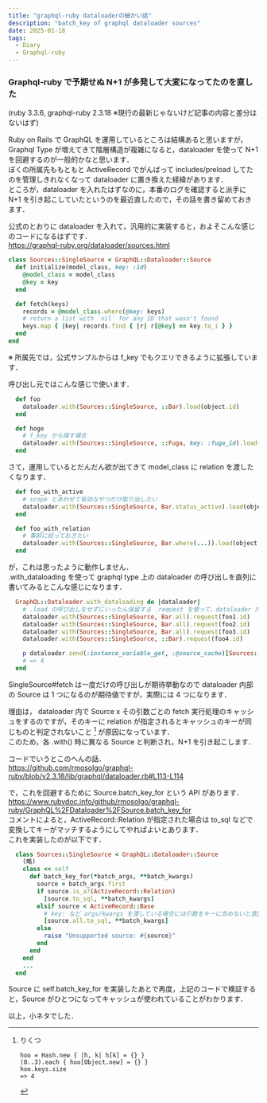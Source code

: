 ```yaml
---
title: "graphql-ruby dataloaderの細かい話"
description: "batch_key of graphql dataloader sources"
date: 2025-01-18
tags:
  - Diary
  - Graphql-ruby
---
```


### Graphql-ruby で予期せぬ N+1 が多発して大変になってたのを直した

(ruby 3.3.6, graphql-ruby 2.3.18 ※現行の最新じゃないけど記事の内容と差分はないはず)

Ruby on Rails で GraphQL を運用しているところは結構あると思いますが，Graphql Type が増えてきて階層構造が複雑になると，dataloader を使って N+1 を回避するのが一般的かなと思います．  
ぼくの所属先ももともと ActiveRecord でがんばって includes/preload してたのを管理しきれなくなって dataloader に置き換えた経緯があります．  
ところが，dataloader を入れたはずなのに，本番のログを確認すると派手に N+1 を引き起こしていたというのを最近直したので，その話を書き留めておきます．

公式のとおりに dataloader を入れて，汎用的に実装すると，およそこんな感じのコードになるはずです．  
https://graphql-ruby.org/dataloader/sources.html

```ruby
class Sources::SingleSource < GraphQL::Dataloader::Source
  def initialize(model_class, key: :id)
    @model_class = model_class
    @key = key
  end

  def fetch(keys)
    records = @model_class.where(@key: keys)
    # return a list with `nil` for any ID that wasn't found
    keys.map { |key| records.find { |r| r[@key] == key.to_i } }
  end
end
```

※ 所属先では，公式サンプルからは f_key でもクエリできるように拡張しています．  


呼び出し元ではこんな感じで使います．

```ruby
  def foo
    dataloader.with(Sources::SingleSource, ::Bar).load(object.id)
  end

  def hoge
    # f_key から探す場合
    dataloader.with(Sources::SingleSource, ::Fuga, key: :fuga_id).load(object.fuga_id)
  end
```

さて，運用しているとだんだん欲が出てきて model_class に relation を渡したくなります．

```ruby
  def foo_with_active
    # scope とあわせて有効なやつだけ取り出したい
    dataloader.with(Sources::SingleSource, Bar.status_active).load(object.id)
  end

  def foo_with_relation
    # 事前に絞っておきたい
    dataloader.with(Sources::SingleSource, Bar.where(...)).load(object.id)
  end
```

が，これは思ったように動作しません．  
.with_dataloading を使って graphql type 上の dataloader の呼び出しを直列に書いてみるとこんな感じになります．

```ruby
  GraphQL::Dataloader.with_dataloading do |dataloader|
    # .load の呼び出しをせずにいったん保留する .request を使って，dataloader 内部での Source のキャッシュを観察する
    dataloader.with(Sources::SingleSource, Bar.all).request(foo1.id)
    dataloader.with(Sources::SingleSource, Bar.all).request(foo2.id)
    dataloader.with(Sources::SingleSource, Bar.all).request(foo3.id)
    dataloader.with(Sources::SingleSource, ::Bar).request(foo4.id)

    p dataloader.send(:instance_variable_get, :@source_cache)[Sources::SingleSource].keys.count
    # => 4
  end
```

SingleSource#fetch は一度だけの呼び出しが期待挙動なので dataloader 内部の Source は 1 つになるのが期待値ですが，実際には 4 つになります．

理由は， dataloader 内で Source x その引数ごとの fetch 実行処理のキャッシュをするのですが，そのキーに relation が指定されるとキャッシュのキーが同じものと判定されないこと [^1] が原因になっています．  
このため，各 .with() 時に異なる Source と判断され，N+1 を引き起こします．

コードでいうとこのへんの話．  
https://github.com/rmosolgo/graphql-ruby/blob/v2.3.18/lib/graphql/dataloader.rb#L113-L114

で，これを回避するために Source.batch_key_for という API があります．  
https://www.rubydoc.info/github/rmosolgo/graphql-ruby/GraphQL%2FDataloader%2FSource.batch_key_for  
コメントによると，ActiveRecord::Relation が指定された場合は to_sql などで変換してキーがマッチするようにしてやればよいとあります．  
これを実装したのが以下です．

```ruby
  class Sources::SingleSource < GraphQL::Dataloader::Source
    (略)
    class << self
      def batch_key_for(*batch_args, **batch_kwargs)
        source = batch_args.first
        if source.is_a?(ActiveRecord::Relation)
          [source.to_sql, **batch_kwargs]
        elsif source < ActiveRecord::Base
          # key: など args/kwargs を渡している場合には引数をキーに含めないと意図しない Source の共有が起きるので注意
          [source.all.to_sql, **batch_kwargs]
        else
          raise "Unsupported source: #{source}"
        end
      end
    end
    ...
  end
```

Source に self.batch_key_for を実装したあとで再度，上記のコードで検証すると，Source がひとつになってキャッシュが使われていることがわかります．  

以上，小ネタでした．


[^1]: 
    りくつ
    ```
    hoo = Hash.new { |h, k| h[k] = {} }
    (0..3).each { hoo[Object.new] = {} }
    hoo.keys.size
    => 4
    ```